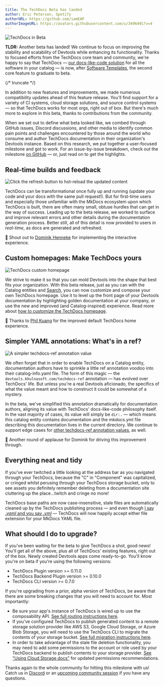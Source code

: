 ```yaml
---
title: The TechDocs Beta has landed
author: Eric Peterson, Spotify
authorURL: https://github.com/iamEAP
authorImageURL: https://avatars.githubusercontent.com/u/3496491?v=4
---
```


![TechDocs in Beta](assets/21-09-16/devtools-techdocs-beta.gif)

**TLDR:** Another beta has landed! We continue to focus on improving the stability and scalability of Devtools while enhancing its functionality. Thanks to focused efforts from the TechDocs core team and community, we're happy to say that TechDocs — [our docs-like-code solution](https://devtools.khulnasoft.com/blog/2020/09/08/announcing-tech-docs) for all the software in your catalog — is now, after [Software Templates](https://devtools.khulnasoft.com/blog/2021/07/26/software-templates-are-now-in-beta), the second core feature to graduate to beta.

{/* truncate */}

In addition to new features and improvements, we made numerous compatibility updates ahead of this feature release. You'll find support for a variety of CI systems, cloud storage solutions, and source control systems — so that TechDocs works for most orgs, right out of box. But there's much more to explore in this beta, thanks to contributions from the community.

When we set out to define what beta looked like, we combed through GitHub issues, Discord discussions, and other media to identify common pain points and challenges encountered by those around the world who consume and author TechDocs documentation in their organization's Devtools instance. Based on this research, we put together a user-focused milestone and got to work. For an issue-by-issue breakdown, check out the milestone [on GitHub](https://github.com/khulnasoft/devtools/milestone/29?closed=1) — or, just read on to get the highlights.

## Real-time builds and feedback

![Click the refresh button to hot-reload the updated content](assets/21-09-16/refresh-button.gif)

TechDocs can be transformational once fully up and running (update your code and your docs with the same pull request!). But for first-time users and especially those unfamiliar with the MkDocs ecosystem upon which TechDocs is built, there are often many small, obtuse hurdles that can get in the way of success. Leading up to the beta release, we worked to surface and improve relevant errors and other details during the documentation generation process. Better still, all of this detail is now provided to users _in real-time_, as docs are generated and refreshed.

<p>
  🙌 Shout out to <a href="https://github.com/dhenneke">Dominik Henneke</a> for
  implementing the interactive experience.
</p>

## Custom homepages: Make TechDocs yours

![TechDocs custom homepage](assets/21-09-16/techdocs-custom-homepage.png)

We strive to make it so that you can mold Devtools into the shape that best fits your organization. With this beta release, just as you can with the Catalog entities and [Search](https://devtools.khulnasoft.com/blog/2021/06/24/announcing-devtools-search-platform#composable-search-page-experiences), you can now customize and compose your own TechDocs homepage. Use it to level up the front page of your Devtools documentation by highlighting golden documentation at your company, or use the new and improved (and Catalog-inspired) experience. Read more about [how to customize the TechDocs homepage](https://devtools.khulnasoft.com/docs/features/techdocs/how-to-guides#how-to-customize-the-techdocs-home-page).

<p>
  🙏 Thanks to <a href="https://github.com/kuangp">Phil Kuang</a> for the
  improved default TechDocs home experience.
</p>

## Simpler YAML annotations: What's in a ref?

![A simpler techdocs-ref annotation value](assets/21-09-16/techdocs-ref.png)

We often forget that in order to enable TechDocs on a Catalog entity, documentation authors have to sprinkle a little ref annotation voodoo into their catalog-info.yaml file. The form of this magic — the `devtools.khulnasoft.com/techdocs-ref` annotation — has evolved over TechDocs' life. But unless you're a real Devtools aficionado, the specifics of what the value meant and how to construct it could be somewhat of a mystery.

In the beta, we've simplified this annotation dramatically for documentation authors, aligning its value with TechDocs' docs-like-code philosophy itself. In the vast majority of cases, its value will simply be `dir:.` — which means this catalog entity contains documentation and the mkdocs.yml file describing this documentation lives in the current directory. We continue to support edge cases for [other techdocs-ref annotation values](https://devtools.khulnasoft.com/docs/features/techdocs/how-to-guides#how-to-understand-techdocs-ref-annotation-values), as well.

<p>
  👏 Another round of applause for Dominik for driving this improvement through.
</p>

## Everything neat and tidy

If you've ever twitched a little looking at the address bar as you navigated through your TechDocs, because the "C" in "Component" was capitalized, or cringed whilst perusing through your TechDocs storage bucket, only to see assets you definitely remember deleting from a documentation site cluttering up the place…twitch and cringe no more!

TechDocs base paths are now case-insensitive, stale files are automatically cleaned up by the TechDocs publishing process — and even though [I say _.yaml_ and you say _.yml_](https://open.spotify.com/track/6NDaYWg85ZnJ3Ae0WkILWh) — TechDocs will now happily accept either file extension for your MkDocs YAML file.

## What should I do to upgrade?

If you've been waiting for the beta to give TechDocs a shot, good news! You'll get all of the above, plus all of TechDocs' existing features, right out of the box. Newly created Devtools apps come ready-to-go. You'll know you're on beta if you're using the following versions:

- TechDocs Plugin version >= 0.11.0
- TechDocs Backend Plugin version >= 0.10.0
- TechDocs CLI version >= 0.7.0

If you're upgrading from a prior, alpha version of TechDocs, be aware that there are some breaking changes that you will need to account for. Most importantly:

- Be sure your app's instance of TechDocs is wired up to use the composability API. [See full routing instructions here](https://github.com/khulnasoft/devtools/blob/master/packages/create-app/CHANGELOG.md#0338).
- If you've configured TechDocs to publish generated content to a remote storage solution provider like AWS S3, Google Cloud Storage, or Azure Blob Storage, you will need to use the TechDocs CLI to migrate the contents of your storage bucket. [See full migration instructions here](https://devtools.khulnasoft.com/docs/features/techdocs/how-to-guides#how-to-migrate-from-techdocs-alpha-to-beta).
- In order to take advantage of the stale file deletion functionality, you may need to add some permissions to the account or role used by your TechDocs backend to publish contents to your storage provider. [See "Using Cloud Storage docs"](https://devtools.khulnasoft.com/docs/features/techdocs/using-cloud-storage) for updated permissions recommendations.

Thanks again to the whole community for hitting this milestone with us! Catch us in [Discord](https://discord.gg/devtools-687207715902193673) or an [upcoming community session](https://github.com/khulnasoft/community) if you have any questions.
